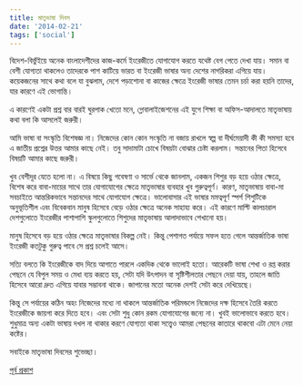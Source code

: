 ```yaml
---
title: মাতৃভাষা দিবস
date: '2014-02-21'
tags: ['social']
---
```


বিদেশ-বিভুঁইয়ে অনেক বাংলাদেশীদের কাজ-কর্মে ইংরেজীতে যোগাযোগ করতে যথেষ্ট বেগ পেতে দেখা যায়। সমান বা বেশী যোগ্যতা থাকলেও তাদেরকে পাশ কাটিয়ে ভারত বা ইংরেজী ভাষার অন্য দেশের নাগরিকরা এগিয়ে যায়। কয়েকজনের সাথে কথা বলে যা বুঝলাম, দেশে পড়াশোনা বা কাজের ক্ষেত্রে ইংরেজী ভাষার তেমন চর্চা করা হয়নি তাদের, যার কারণে এই ভোগান্তি।

এ কারণেই একটা প্রশ্ন বার বারই ঘুরপাক খেতো মনে, গ্লোবালাইজেশনের এই যুগে শিক্ষা বা অফিস-আদালতে মাতৃভাষায় কথা বলা কি আসলেই জরুরী।

আমি ভাষা বা সংস্কৃতি বিশেষজ্ঞ না। নিজেদের কোন কোন সংস্কৃতি না বজায় রাখলে স্বল্প বা দীর্ঘমেয়াদী কী কী সমস্যা হবে এ জাতীয় প্রশ্নের উত্তর আমার কাছে নেই। তবু সাদামাটা চোখে বিষয়টা বোঝার চেষ্টা করলাম। সন্তানের পিতা হিসেবে বিষয়টি আমার কাছে জরুরী।

খুব বেশীদূর যেতে হলো না। এ বিষয়ে কিছু গবেষণা ও সার্ভে থেকে জানলাম, একজন শিশুর বড় হয়ে ওঠার ক্ষেত্রে, বিশেষ করে বাবা-মায়ের সাথে তার যোগাযোগের ক্ষেত্রে মাতৃভাষার ব্যবহার খুব গুরুত্বপূর্ণ। কারণ, মাতৃভাষায় বাবা-মা সবচাইতে আন্তরিকভাবে সন্তানদের সাথে যোগাযোগ ক্ষেত্রে। ভালোবাসার এই ভাষার মমত্বপূর্ণ স্পর্শ শিশুটিকে অনুভূতিশীল এবং বিবেকবান মানুষ হিসেবে বেড়ে ওঠার ক্ষেত্রে অনেক সাহায্য করে। এই কারণে মাল্টি কালচারাল দেশগুলোতে ইংরেজীর পাশাপাশি স্কুলগুলোতে শিশুদের মাতৃভাষায় আলাদাভাবে শেখানো হয়।

মানুষ হিসেবে বড় হয়ে ওঠার ক্ষেত্রে মাতৃভাষার বিকল্প নেই। কিন্তু পেশাগত পর্যায়ে সফল হতে গেলে আন্তর্জাতিক ভাষা ইংরেজী কতটুকু গুরুত্ব পাবে সে প্রশ্ন চলেই আসে।

সত্যি বলতে কি ইংরেজীকে বাদ দিয়ে আগাতে পারলে একদিক থেকে ভালোই হতো। আরেকটি ভাষা শেখা ও রপ্ত করার পেছনে যে বিপুল সময় ও মেধা ব্যয় করতে হয়, সেটা যদি উৎপাদন বা সৃষ্টিশীলতার পেছনে দেয়া যায়, তাহলে জাতি হিসেবে আরো দ্রুত এগিয়ে যাবার সম্ভাবনা থাকে। জাপানের মতো অনেক দেশই সেটা করে দেখিয়েছে।

কিন্তু সে পর্যায়ের কঠিন অহং নিজেদের মধ্যে না থাকলে আন্তর্জাতিক পরিমন্ডলে নিজেদের দক্ষ হিসেবে তৈরি করতে ইংরেজীকে জায়গা করে দিতে হবে। এবং সেটা শুধু কোন রকম যোগাযোগের জন্যে না। খুবই ভালোভাবে করতে হবে। শুধুমাত্র অন্য একটা ভাষায় দখল না থাকার করণে যোগ্যতা থাকা সত্ত্বেও আমরা পেছনের কাতারে থাকবো এটা মেনে নেয়া কষ্টের।

সবাইকে মাতৃভাষা দিবসের শুভেচ্ছা।

[পূর্ব প্রকাশ](https://www.facebook.com/ashraful.alam/posts/10151917800200583)